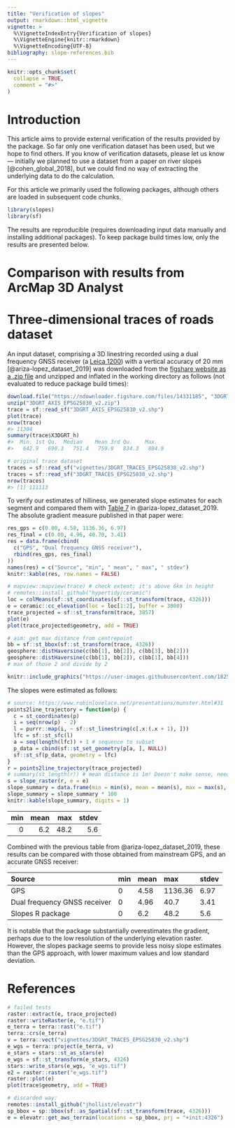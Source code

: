 ```yaml
---
title: "Verification of slopes"
output: rmarkdown::html_vignette
vignette: >
  %\VignetteIndexEntry{Verification of slopes}
  %\VignetteEngine{knitr::rmarkdown}
  %\VignetteEncoding{UTF-8}
bibliography: slope-references.bib
---
```


```r
knitr::opts_chunk$set(
  collapse = TRUE,
  comment = "#>"
)
```

# Introduction

This article aims to provide external verification of the results provided by the package.
So far only one verification dataset has been used, but we hope to find others.
If you know of verification datasets, please let us know --- initially we planned to use a dataset from a paper on river slopes [@cohen_global_2018], but we could find no way of extracting the underlying data to do the calculation.

For this article we primarily used the following packages, although others are loaded in subsequent code chunks.

```r
library(slopes)
library(sf)
```

The results are reproducible (requires downloading input data manually and installing additional packages).
To keep package build times low, only the results are presented below.

# Comparison with results from ArcMap 3D Analyst




# Three-dimensional traces of roads dataset

<!-- todo: make the segments -->

An input dataset, comprising a 3D linestring recorded using a dual frequency GNSS receiver (a [Leica 1200](https://gef.nerc.ac.uk/equipment/gnss/)) with a vertical accuracy of 20 mm
<!-- 138 GPS 3D traces of a hilly road from a peer reviewed journal article -->
[@ariza-lopez_dataset_2019] was downloaded from the 
<!-- [figshare website as a .zip file](https://ndownloader.figshare.com/files/14331197) - raw data -->
[figshare website as a .zip file](https://ndownloader.figshare.com/files/14331185)
and unzipped and inflated in the working directory as follows (not evaluated to reduce package build times): 

```r
download.file("https://ndownloader.figshare.com/files/14331185", "3DGRT_AXIS_EPSG25830_v2.zip")
unzip("3DGRT_AXIS_EPSG25830_v2.zip")
trace = sf::read_sf("3DGRT_AXIS_EPSG25830_v2.shp")
plot(trace)
nrow(trace)
#> 11304
summary(trace$X3DGRT_h)
#>  Min. 1st Qu.  Median    Mean 3rd Qu.    Max. 
#>   642.9   690.3   751.4   759.9   834.3   884.9 
```


```r
# original trace dataset
traces = sf::read_sf("vignettes/3DGRT_TRACES_EPSG25830_v2.shp")
traces = sf::read_sf("3DGRT_TRACES_EPSG25830_v2.shp")
nrow(traces)
#> [1] 111113
```

To verify our estimates of hilliness, we generated slope estimates for each segment and compared them with [Table 7](https://www.nature.com/articles/s41597-019-0147-x/tables/7) in @ariza-lopez_dataset_2019.
The absolute gradient measure published in that paper were:

```r
res_gps = c(0.00, 4.58, 1136.36, 6.97)
res_final = c(0.00, 4.96, 40.70, 3.41)
res = data.frame(cbind(
  c("GPS", "Dual frequency GNSS receiver"),
  rbind(res_gps, res_final)
))
names(res) = c("Source", "min", " mean", " max", " stdev")
knitr::kable(res, row.names = FALSE)
```

```r
# mapview::mapview(trace) # check extent: it's above 6km in height
# remotes::install_github("hypertidy/ceramic")
loc = colMeans(sf::st_coordinates(sf::st_transform(trace, 4326)))
e = ceramic::cc_elevation(loc = loc[1:2], buffer = 3000)
trace_projected = sf::st_transform(trace, 3857)
plot(e)
plot(trace_projected$geometry, add = TRUE)
```

```r
# aim: get max distance from centrepoint
bb = sf::st_bbox(sf::st_transform(trace, 4326))
geosphere::distHaversine(c(bb[1], bb[2]), c(bb[3], bb[2]))
geosphere::distHaversine(c(bb[1], bb[2]), c(bb[1], bb[4]))
# max of those 2 and divide by 2
```


```r
knitr::include_graphics("https://user-images.githubusercontent.com/1825120/81125221-75c06780-8f2f-11ea-8cea-ad6322ef99e7.png")
```

The slopes were estimated as follows:

```r
# source: https://www.robinlovelace.net/presentations/munster.html#31
points2line_trajectory = function(p) {
  c = st_coordinates(p)
  i = seq(nrow(p) - 2)
  l = purrr::map(i, ~ sf::st_linestring(c[.x:(.x + 1), ]))
  lfc = sf::st_sfc(l)
  a = seq(length(lfc)) + 1 # sequence to subset
  p_data = cbind(sf::st_set_geometry(p[a, ], NULL))
  sf::st_sf(p_data, geometry = lfc)
}
r = points2line_trajectory(trace_projected)
# summary(st_length(r)) # mean distance is 1m! Doesn't make sense, need to create segments
s = slope_raster(r, e = e)
slope_summary = data.frame(min = min(s), mean = mean(s), max = max(s), stdev = sd(s))
slope_summary = slope_summary * 100
knitr::kable(slope_summary, digits = 1)
```

| min| mean|  max| stdev|
|---:|----:|----:|-----:|
|   0|  6.2| 48.2|   5.6|

Combined with the previous table from @ariza-lopez_dataset_2019, these results can be compared with those obtained from mainstream GPS, and an accurate GNSS receiver:

|Source                       |min | mean | max    | stdev |
|:----------------------------|:---|:-----|:-------|:------|
|GPS                          |0   |4.58  |1136.36 |6.97   |
|Dual frequency GNSS receiver |0   |4.96  |40.7    |3.41   |
|Slopes R package             |0   |6.2   |48.2    |5.6    |

It is notable that the package substantially overestimates the gradient, perhaps due to the low resolution of the underlying elevation raster.
However, the slopes package seems to provide less noisy slope estimates than the GPS approach, with lower maximum values and low standard deviation.

# References




```r
# failed tests
raster::extract(e, trace_projected)
raster::writeRaster(e, "e.tif")
e_terra = terra::rast("e.tif")
terra::crs(e_terra)
v = terra::vect("vignettes/3DGRT_TRACES_EPSG25830_v2.shp")
e_wgs = terra::project(e_terra, v)
e_stars = stars::st_as_stars(e)
e_wgs = sf::st_transform(e_stars, 4326)
stars::write_stars(e_wgs, "e_wgs.tif")
e2 = raster::raster("e_wgs.tif")
raster::plot(e)
plot(trace$geometry, add = TRUE)
```


```r
# discarded way:
remotes::install_github("jhollist/elevatr")
sp_bbox = sp::bbox(sf::as_Spatial(sf::st_transform(trace, 4326)))
e = elevatr::get_aws_terrain(locations = sp_bbox, prj = "+init:4326")
```

